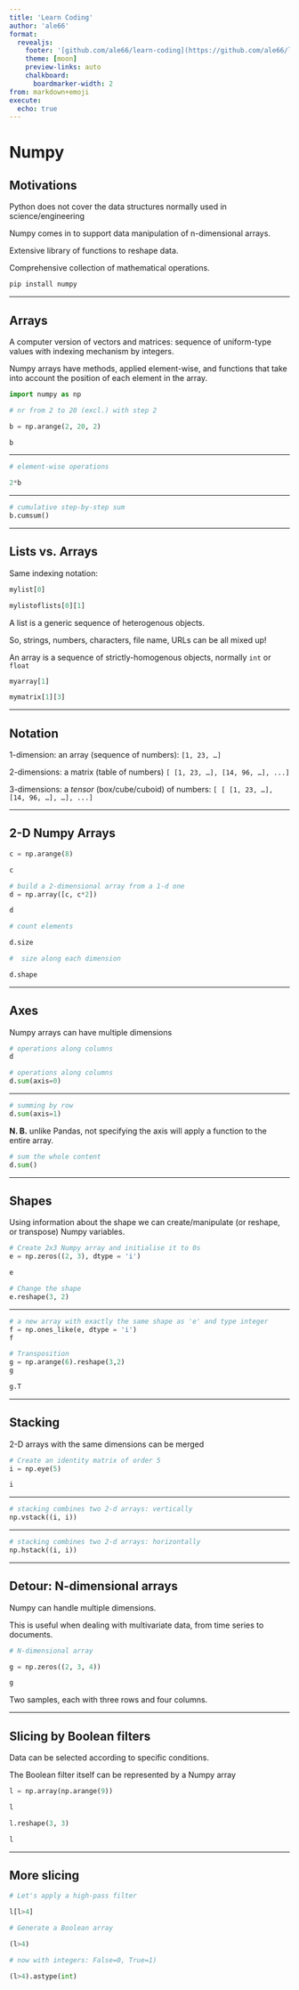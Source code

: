 ```yaml
---
title: 'Learn Coding'
author: 'ale66'
format: 
  revealjs:
    footer: '[github.com/ale66/learn-coding](https://github.com/ale66/learn-coding)&nbsp;&nbsp;&nbsp;'
    theme: [moon]
    preview-links: auto
    chalkboard: 
      boardmarker-width: 2
from: markdown+emoji
execute:
  echo: true
---
```


# Numpy


## Motivations

Python does not cover the data structures normally used in science/engineering

Numpy comes in to support data manipulation of n-dimensional arrays.

Extensive library of functions to reshape data.

Comprehensive collection of mathematical operations. 

```bash
pip install numpy
```


---

## Arrays

A computer version of vectors and matrices: sequence of uniform-type values with indexing mechanism by integers.

Numpy arrays have methods, applied element-wise, and functions that take into account the position of each element in the array.

```python
import numpy as np
```

```python
# nr from 2 to 20 (excl.) with step 2

b = np.arange(2, 20, 2)

b
```

---

```python
# element-wise operations

2*b
```

---

```python
# cumulative step-by-step sum
b.cumsum()
```

---

## Lists vs. Arrays

Same indexing notation:

```python
mylist[0]

mylistoflists[0][1]
```

A list is a generic sequence of heterogenous objects.

So, strings, numbers, characters, file name, URLs can be all mixed up!

An array is a sequence of strictly-homogenous objects, normally `int` or `float`

```python
myarray[1]

mymatrix[1][3]
```

---

## Notation

1-dimension: an array (sequence of numbers): `[1, 23, …]`

2-dimensions: a matrix (table of numbers) `[ [1, 23, …], [14, 96, …], ...]`

3-dimensions: a *tensor* (box/cube/cuboid) of numbers:  `[ [ [1, 23, …], [14, 96, …], …], ...]`

---

## 2-D Numpy Arrays
```python
c = np.arange(8)

c
```

```python
# build a 2-dimensional array from a 1-d one
d = np.array([c, c*2])

d
```

```python
# count elements

d.size
```


```python
#  size along each dimension

d.shape
```

---

## Axes

Numpy arrays can have multiple dimensions

```python
# operations along columns
d
```

```python
# operations along columns
d.sum(axis=0)
```

---

```python
# summing by row
d.sum(axis=1)
```


__N. B.__ unlike Pandas, not specifying the axis will apply a function to the entire array.

```python
# sum the whole content
d.sum()
```

---

## Shapes

Using information about the shape we can create/manipulate (or reshape, or transpose) Numpy variables.

```python
# Create 2x3 Numpy array and initialise it to 0s
e = np.zeros((2, 3), dtype = 'i')

e
```

```python
# Change the shape
e.reshape(3, 2)
```

-----

```python
# a new array with exactly the same shape as 'e' and type integer
f = np.ones_like(e, dtype = 'i')
f
```

```python
# Transposition
g = np.arange(6).reshape(3,2)
g
```


```python
g.T
```
---

## Stacking

2-D arrays with the same dimensions can be merged 

```python
# Create an identity matrix of order 5
i = np.eye(5)

i
```

---

```python
# stacking combines two 2-d arrays: vertically
np.vstack((i, i))
```

-----

```python
# stacking combines two 2-d arrays: horizontally
np.hstack((i, i))
```

---

## Detour: N-dimensional arrays

Numpy can handle multiple dimensions.

This is useful when dealing with multivariate data, from time series to documents.

```python
# N-dimensional array

g = np.zeros((2, 3, 4))

g
```

Two samples, each with three rows and four columns.

---

## Slicing by Boolean filters

Data can be selected according to specific conditions.

The Boolean filter itself can be represented by a Numpy array

```python
l = np.array(np.arange(9))

l
```
```python
l.reshape(3, 3)

l
```


---

## More slicing

```python
# Let's apply a high-pass filter

l[l>4]
```

```python
# Generate a Boolean array

(l>4)
```

```python
# now with integers: False=0, True=1)

(l>4).astype(int)
```



